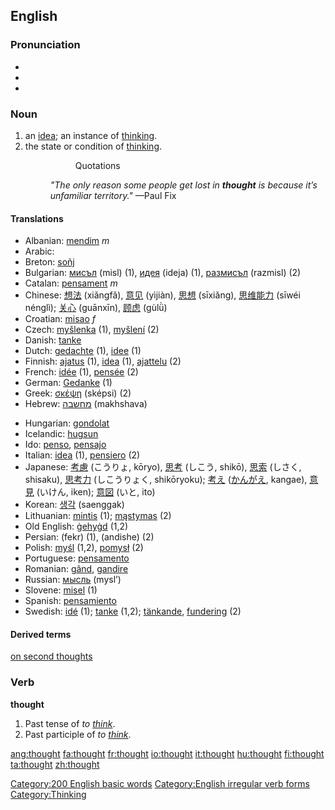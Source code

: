 ==English==
[[Category:200 English basic words]]
{{rank|take|last|here|138|thought|found|people|still}}

=== Pronunciation ===
*{{SAMPA|/TO:t/}}
*{{IPA|/θɔːt/}}
*{{audio|en-us-thought.ogg|Audio (US)}}

===Noun===
{{en-noun|thought|thoughts}}

# an [[idea]]; an instance of [[think]]ing.
# the state or condition of [[think]]ing.
#::Quotations
#:''"The only reason some people get lost in '''thought''' is because it’s unfamiliar territory."'' —Paul Fix

====Translations====
{{top}}
*Albanian: [[mendim]] ''m''
*Arabic: {{ARchar|[[فكرة]]}} {{Unicode|(fíkra)}} {{f}}
*Breton: [[soñj]] {{m}}
*Bulgarian: [[мисъл]] (misl) {{f}} (1), [[идея]] (ideja) {{f}} (1), [[размисъл]] (razmisl) {{m}} (2)
*Catalan: [[pensament]] ''m''
*Chinese: [[想法]] (xiǎngfǎ), [[意见]] (yìjiàn), [[思想]] (sīxiǎng), [[思维能力]] (sīwéi nénglì); [[关心]] (guānxīn), [[顾虑]] (gùlǜ)
*Croatian: [[misao]] ''f''
*Czech: [[myšlenka]] {{f}} (1), [[myšlení]] {{n}} (2)
*Danish: [[tanke]]
*Dutch: [[gedachte]] {{f}} (1), [[idee]] {{n}} (1)
*Finnish: [[ajatus]] (1), [[idea]] (1), [[ajattelu]] (2)
*French: [[idée]] {{f}} (1), [[pensée]] {{f}} (2)
*German: [[Gedanke]] {{m}} (1)
*Greek: [[σκέψη]] (sképsi) {{f}} (2)
*Hebrew: [[מחשבה]] (makhshava) {{f}}
{{mid}}
*Hungarian: [[gondolat]]
*Icelandic: [[hugsun]] {{f}}
*Ido: [[penso]], [[pensajo]]
*Italian: [[idea#Italian|idea]] {{f}} (1), [[pensiero]] {{m}} (2)
*Japanese: [[考慮]] (こうりょ, kōryo), [[思考]] (しこう, shikō), [[思索]] (しさく, shisaku), [[思考力]] (しこうりょく, shikōryoku); [[考え]] ([[かんがえ]], kangae), [[意見]] (いけん, iken); [[意図]] (いと, ito)
*Korean: [[생각]] (saenggak)
*Lithuanian: [[mintis]] {{f}} (1); [[mąstymas]] {{m}} (2)
*Old English: [[gehygd|ġehyġd]] {{n}} (1,2)
*Persian: {{FAchar|[[فکر]]}} (fekr) (1), {{FAchar|[[اندیشه]]}} (andishe) (2)
*Polish: [[myśl]] {{f}} (1,2), [[pomysł]] {{m}} (2)
*Portuguese: [[pensamento]] {{m}}
*Romanian: [[gând]], [[gandire]]
*Russian: [[мысль]] (mysl’) {{f}}
*Slovene: [[misel]] {{f}} (1)
*Spanish: [[pensamiento]] {{m}}
*Swedish: [[idé]] (1); [[tanke]] (1,2); [[tänkande]], [[fundering]] (2)
{{bottom}}

====Derived terms====
[[on second thoughts]]

=== Verb ===
[[Category:English irregular verb forms]]
'''thought'''
#Past tense of ''to [[think]]''.
#Past participle of ''to [[think]]''.

[[Category:Thinking]]

[[ang:thought]]
[[fa:thought]]
[[fr:thought]]
[[io:thought]]
[[it:thought]]
[[hu:thought]]
[[fi:thought]]
[[ta:thought]]
[[zh:thought]]